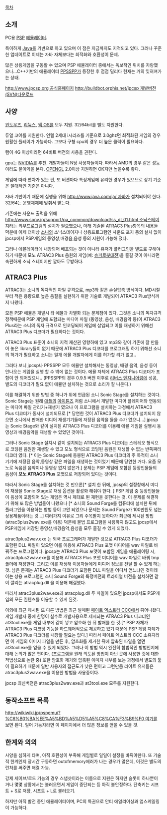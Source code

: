[[목차]]
== 소개 ==
PC용 [[PSP]] [[에뮬레이터]].

특이하게 [[Java]]를 기반으로 하고 있으며 이 점은 지금까지도 지적되고 있다. 그러나 꾸준한 업데이트로 이제는 자바 자체보다는 최적화와 호환성이 문제.

많은 상용게임을 구동할 수 있으며 PSP 에뮬레이터 중에서는 독보적인 위치를 자랑했으나...C++기반의 에뮬레이터 [[PPSSPP]]가 등장한 후 점점 밀리다 현재는 거의 잊혀져가는 상태. 

[[http://www.jpcsp.org 공식홈페이지]]
[[http://buildbot.orphis.net/jpcsp 개발버전(SVN)다운로드]]


== 사양 ==
[[윈도우즈]], [[리눅스]], [[맥 OS]]를 모두 지원. 32/64bit를 별도 지원한다.

듀얼 코어를 지원한다. 인텔 2세대 i시리즈를 기준으로 3.0ghz면 최적화된 게임의 경우 원활한 플레이가 가능하다. 그보다 구형 cpu의 경우 더 높은 클럭이 필요하다.

램이 4G 이상이라면 64비트 버전의 사용을 권한다.

gpu는 [[NVIDIA]]를 추천. 개발자들이 N당 사용자들이다. 따라서 AMD의 경우 같은 성능이라도 불이익을 본다. [[OPENGL]] 2.0이상 지원하면 OK지만 높을수록 좋다.

게임에 따라 편차가 있는 편, 또 버젼마다 특정게임에 유리한 경우가 있으므로 상기 기준은 절대적인 기준은 아니다.

자바 기반이기 때문에 실행을 위해 [[http://www.java.com/ja/ 자바]]가 설치되어야 한다. 32/64는 운영체제에 맞춰서 받는다.

기존에는 사운드 출력을 위해 [[http://www.sony.jp/support/pa_common/download/ss_dl_01.html 소닉스테이지]]라는 외부프로그램의 설치가 필요했으나, 아래 기술된 ATRAC3 Plus항목의 내용들 덕분에 이제 더이상 [[소니]]의 소닉스테이지나 상용프로그램인 사운드 포지 등의 설치 없이 jpcsp에서 PSP게임의 동영상,배경음,음성 등의 지원이 가능해 졌다.

그러나 에뮬레이터에 내장되어 배포되는 것이 아니라 유저가 플러그인을 별도로 구해야하기 때문에 모노 ATRAC3 Plus 음원의 게임(예: [[슈퍼로봇대전]])을 즐길 것이 아니라면 속편하게 소닉 스테이지만 깔아도 무방하다.

== ATRAC3 Plus ==
ATRAC3는 소니의 독자적인 파일 규격으로, mp3와 같은 손실압축 방식이다. MD시절부터 적은 용량으로 높은 음질을 실현하기 위한 기술로 개발되어 ATRAC3 Plus방식까지 나왔다.

모든 PSP 에뮬은 개발시 타 에뮬과 차별화 되는 문제점이 있다. 그것은 소니의 독자규격 정책때문에 PSP 게임에 포함되는 미디어 파일 (동영상, 음성, 배경음악 등)이 ATRAC3 Plus라는 소니의 독자 규격으로 인코딩되어 게임에 삽입되고 이를 재생하기 위해선 ATRAC3 Plus 디코더가 필요하다는 것이다. 

ATRAC3 Plus 표준이 소니의 지적 재산권 영향하에 있고 mp3와 같이 기존에 잘 만들어 놓은 library들이 없기 때문에 ATRAC3 Plus 디코더를 프로그래밍 하기 위해선 소니의 허가가 필요하고 소니는 일개 에뮬 개발자에게 이를 허가할 리가 없고.. 

그러다 보니 jpcsp나 PPSSPP 모두 에뮬만 설치해서는 동영상, 배경 음악, 음성 등이 안나오는 게임을 실행 할 수 밖에 없는 것이다. 에뮬 자체에 ATRAC3 Plus 디코더가 포함이 안 되어있으니.. (PPSSPP의 경우 0.9.5 버전 이후로 [[리버스 엔지니어링]]에 성공, 별도의 디코더가 필요 없이 에뮬만 설치하는 것으로 소리가 잘 나온다.)

이를 해결하기 위한 방법 중 하나가 위에 언급된 소니 Sonic Stage를 설치하는 것이다. Sonic Stage는 원래 [[애플]]의 [[아이튠즈]] 처럼 소니에서 개발한 미디어 플레이어와 연동되는 미디어 파일 관리기+재생기 였으나 이 프로그램을 설치하는 과정에서 ATRAC3 Plus 디코더가 동시에 설치되므로 [* 당연한 것이 ATRAC3 Plus 디코더가 설치되지 않으면 소니에서 판매한 미디어 재생기기들에 저장된 음악을 들을 수가 없으니...]  jpcsp는 Sonic Stage와 같이 설치된 ATRAC3 Plus 디코더를 이용해 에뮬 게임을 실행시 동영상과 배경음악을 재생할 수 있었던 것이다. 

그러나 Sonic Stage 설치시 같이 설치되는 ATRAC3 Plus 디코더는 스테레오 형식으로 코딩된 음원만 재생할 수 있고 모노 형식으로 코딩된 음원은 재생할 수 없는 반쪽짜리 디코더 였다. [* 이는 Sonic Stage에 동봉된 ATRAC3 Plus 디코더의 주 목적이 소니 기기에 저장된 음악,동영상 같은 파일을 재생하는 것이었기 때문에 당연한 거다. 요즘 모노로 녹음된 음악이나 동영상 없지 않은가.] 문제는 PSP 게임에 포함된 등장인물들의 음성이 '''모노 ATRAC3 Plus''' 포맷으로 저장되어 있다는 것이다. 

따라서 Sonic Stage를 설치하는 것 만으론[* 설치 한 뒤에, jpcsp의 설정창에서 미디어 재생을 Sonic Stage로 재생 옵션을 활성화 해줘야 한다. ] PSP 게임 중 등장인물들이 음성이 포함되어 있는 게임은 역시 제대로 된 재현을 못한다는 것. 이 문제를 해결하기 위해 또 많은 방법들이 나왔으나 [* 소니의 Sound Forge를 컴퓨터에 설치한 뒤에 플러그인을 이용하는 방법 등이 고안 되었으나 문제는 Sound Forge가 100만원도 넘는 상용제품이라는 것...] 여러가지 이유로 그리 주목받지 못하다가 최근에 제시된 방법(atrac3plus2wav.exe를 이용) 덕분에 불법 프로그램을 사용하지 않고도 jpcsp에서 PSP게임에 저장된 동영상,배경음악,음성을 모두 즐길 수 있게 되었다.

atrac3plus2wav.exe 는 외국 프로그래머가 개발한 것으로 ATRAC3 Plus 디코더가 포함된 DLL 파일이 있으면 이를 이용해 ATRAC3 Plus 포맷 미디어를 wav 파일로 바꿔주는 프로그램이다. jpcsp는 ATRAC3 Plus 포맷이 포함된 게임을 에뮬레이팅 시, atrac3plus2wav.exe를 이용해 ATRAC3 Plus 포맷 미디어를 wav 파일로 바꿔 tmp 폴더에 저장한다. 그리고 이를 재생해 이용자들에게 미디어 정보를 전달 할 수 있게 하는 것. 남은 문제는 ATRAC3 Plus 디코더가 포함된 DLL 파일을 어디서 얻느냐인 것이데 이는 상용 프로그램인 소니 Sound Forge의 특정버전의 트라이얼 버전을 설치하면 같이 깔리는 atracplug.dll 을 이용해 해결했다.

따라서 atrac3plus2wav.exe과 atracplug.dll 두 파일이 있으면 jpcsp에서도 PSP게임의 모든 컨텐츠를 이용할 수 있게 된것.

이외에 최근 제시된 또 다른 방법은 최근 발매된 [[페이트 엑스트라 CCC]]에서 튀어나왔다. 게임 개발자 중에 한명이 실수로 개발자용으로 제시되는 ATRAC3 Plus 디코더인 at3tool.exe를 게임 내부에 같이 넣고 암호화 한 뒤 발매를 한 것.[* PSP 자체가 ATRAC3 Plus 디코딩 기능을 하드웨어적으로 제공하고 있기 때문에 PSP 게임 자체가 ATRAC3 Plus 디코더를 내장할 필요는 없다.] 따라서 페이트 엑스트라 CCC 소유자라면 이 게임의 이미지 파일을 만든 후, 암호화를 제거한 뒤에 압축된 파일을 열면 at3tool.exe를 얻을 수 있게 되었다. 그러나 이 방법 역시 완전히 합법적인 방법인지에 대해 논의가 많은 편이다. (프로그램을 원래 의도된 방법이 아닌 곳에 사용한 것에 대한 적법성으로 논란 중) 또한 암호화 제거와 압축된 이미지 내부를 보는 과정에서 별도의 툴이 필요하기 때문에 일반 사용자의 접근도가 낮은 편이고 그런만큼 라이트 유저들은 atrac3plus2wav.exe을 이용한 방법을 사용중이다. 

jpcsp 최신버전은 atrac3plus2wav.exe과 at3tool.exe 모두를 지원한다.

== 동작소프트 목록 ==
[[http://wikiwiki.jp/pspemu/?%C6%B0%BA%EE%A5%BD%A5%D5%A5%C8%CA%F3%B9%F0 여기]]를 보면 된다. 일어 가능자라면 이 페이지에서 더 많은 정보를 얻을 수 있을 것.

== 한계와 의의 ==
사양을 심하게 타며, 아직 호환성이 부족해 게임별로 일일이 설정을 바꿔야한다. 또 기술적 한계인지 장시간 구동하면 outofmemory에러가 나는 경우가 많은데, 이것은 별도의 런처를 써주면 해결 가능.

강제 세이브/로드 기능의 경우 스냅샷이라는 이름으로 지원은 하지만 슬롯이 하나뿐이거나 몇몇 상황에서는 불러오면서 게임이 중단되는 등 아직 불안정하다. 단축키는 시프트 + S로 저장, 시프트 + L로 불러오기.

하지만 아직 발전 중인 에뮬레이터이며, PC의 특권으로 안티 에일리어싱과 업스케일링이 가능하다. 
